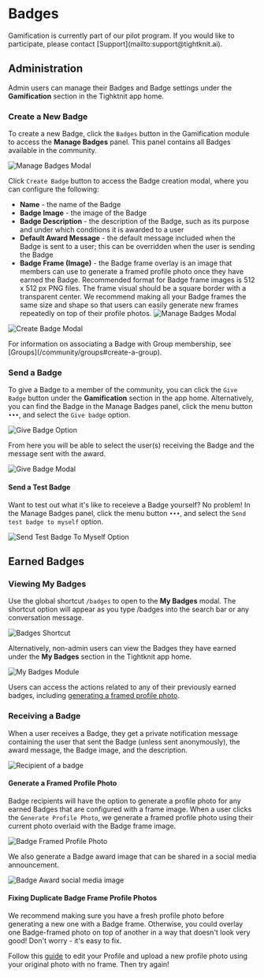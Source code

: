 
# Badges

<Callout emoji="✈️">
  Gamification is currently part of our pilot program. If you would like to
  participate, please contact [Support](mailto:support@tightknit.ai).
</Callout>

## Administration

Admin users can manage their Badges and Badge settings under the **Gamification** section in the Tighktnit app home.

### Create a New Badge

To create a new Badge, click the `Badges` button in the Gamification module to access the **Manage Badges** panel. This panel contains all Badges available in the community.

![Manage Badges Modal](/gamification/badges/manage-badges-modal.png)

Click `Create Badge` button to access the Badge creation modal, where you can configure the following:

- **Name** - the name of the Badge
- **Badge Image** - the image of the Badge
- **Badge Description** - the description of the Badge, such as its purpose and under which conditions it is awarded to a user
- **Default Award Message** - the default message included when the Badge is sent to a user; this can be overridden when the user is sending the Badge
- **Badge Frame (Image)** - the Badge frame overlay is an image that members can use to generate a framed profile photo once they have earned the Badge. Recommended format for Badge frame images is 512 x 512 px PNG files. The frame visual should be a square border with a transparent center. We recommend making all your Badge frames the same size and shape so that users can easily generate new frames repeatedly on top of their profile photos.
  ![Manage Badges Modal](/gamification/badges/badge-frame.png)

![Create Badge Modal](/gamification/badges/create-badge-modal.png)

<Callout type="info">
  For information on associating a Badge with Group membership, see
  [Groups](/community/groups#create-a-group).
</Callout>

### Send a Badge

To give a Badge to a member of the community, you can click the `Give Badge` button under the **Gamification** section in the app home. Alternatively, you can find the Badge in the Manage Badges panel, click the menu button `•••`, and select the `Give badge` option.

![Give Badge Option](/gamification/badges/give-badge-option.png)

From here you will be able to select the user(s) receiving the Badge and the message sent with the award.

![Give Badge Modal](/gamification/badges/give-badge-modal.png)

#### Send a Test Badge

Want to test out what it's like to receieve a Badge yourself? No problem! In the Manage Badges panel, click the menu button `•••`, and select the `Send test badge to myself` option.

![Send Test Badge To Myself Option](/gamification/badges/send-test-badge-option.png)

## Earned Badges

### Viewing My Badges

Use the global shortcut `/badges` to open to the **My Badges** modal. The shortcut option will appear as you type /badges into the search bar or any conversation message.

![Badges Shortcut](/gamification/badges/badges-global-shortcut.png)

Alternatively, non-admin users can view the Badges they have earned under the **My Badges** section in the Tightknit app home.

![My Badges Module](/gamification/badges/my-badges-module.png)

Users can access the actions related to any of their previously earned badges, including [generating a framed profile photo](s#generate-a-framed-profile-photo).

### Receiving a Badge

When a user receives a Badge, they get a private notification message containing the user that sent the Badge (unless sent anonymously), the award message, the Badge image, and the description.

![Recipient of a badge](/gamification/badges/badge-recipient.png)

#### Generate a Framed Profile Photo

Badge recipients will have the option to generate a profile photo for any earned Badges that are configured with a frame image. When a user clicks the `Generate Profile Photo`, we generate a framed profile photo using their current photo overlaid with the Badge frame image.

![Badge Framed Profile Photo](/gamification/badges/badge-framed-profile-photo.png)

We also generate a Badge award image that can be shared in a social media announcement.

![Badge Award social media image](/gamification/badges/badge-social-share.png)

#### Fixing Duplicate Badge Frame Profile Photos

We recommend making sure you have a fresh profile photo before generating a new one with a Badge frame. Otherwise, you could overlay one Badge-framed photo on top of another in a way that doesn't look very good! Don't worry - it's easy to fix.

Follow this [guide](https://slack.com/help/articles/204092246-Edit-your-profile) to edit your Profile and upload a new profile photo using your original photo with no frame. Then try again!
